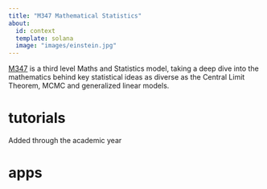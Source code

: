 ```yaml
---
title: "M347 Mathematical Statistics"
about:
  id: context
  template: solana
  image: "images/einstein.jpg"
---
```


::: {#context}
[M347](https://www.open.ac.uk/courses/modules/m347) is a third level Maths and Statistics model, taking a deep dive into the mathematics behind key statistical ideas as diverse as the Central Limit Theorem, MCMC and generalized linear models.
:::

# tutorials

Added through the academic year

# apps
